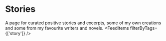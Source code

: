 # Stories
<!--
This page contains only content that has the tag **stories**.

This works thanks to this code:

```jsx
<FeedItems filterByTags={['stories']} />
```

More about the `FeedItems` component in the docs: [gatsby-theme-chronoblog#feeditems-component](https://github.com/Chronoblog/gatsby-theme-chronoblog#feeditems-component)

This is convenient for creating pages with your works, portfolio, collecting articles of a certain subject in one place, etc.

If you do not need an extra page, just remove it from `src/pages/`, and remove link to this page from the main menu: `src/gatsby-theme-chronoblog/site-header.mdx`.

More about the additional site pages in the docs: [gatsby-theme-chronoblog#pages](https://github.com/Chronoblog/gatsby-theme-chronoblog#pages)

## Projects (any content with the "stories" tag):
-->

A page for curated positive stories and excerpts, some of my own creations and some from my favourite writers and novels. 
<FeedItems filterByTags={['story']} />
